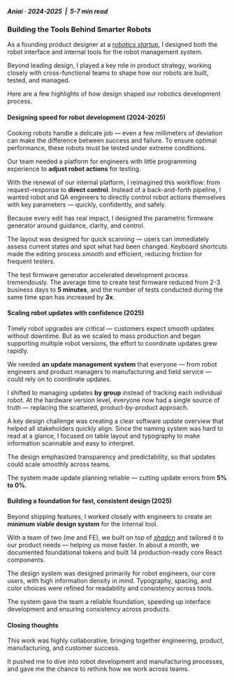 
<div className="max-w-[480px] mx-auto">

##### Aniai · 2024-2025 <span className="text-stone-300 dark:text-zinc-700">&nbsp;|&nbsp;</span> 5-7 min read
### Building the Tools Behind Smarter Robots

As a founding product designer at a [*robotics startup*](https://www.aniai.ai/), I designed both the robot interface and internal tools for the robot management system.

Beyond leading design, I played a key role in product strategy, working closely with cross-functional teams to shape how our robots are built, tested, and managed.

Here are a few highlights of how design shaped our robotics development process.


#### Designing speed for robot development (2024-2025)

Cooking robots handle a delicate job — even a few millimeters of deviation can make the difference between success and failure. To ensure optimal performance, these robots must be tested under extreme conditions.

Our team needed a platform for engineers with little programming experience to **adjust robot actions** for testing.

With the renewal of our internal platform, I reimagined this workflow: from request–response to **direct control**. Instead of a back-and-forth pipeline, I wanted robot and QA engineers to directly control robot actions themselves with key parameters — quickly, confidently, and safely.

<div className="w-screen relative left-1/2 right-1/2 -ml-[50vw] -mr-[50vw] my-20">
  <LabelIndicatorCarousel
    items={[
      { 
        label: "Edit", 
        caption: "Fine-tuning robot behavior by editing key firmware parameters",
        imageUrl: "https://f5uskgwhyu2fi170.public.blob.vercel-storage.com/generator-1.jpg" 
      },
      { 
        label: "Create", 
        caption: "Starting from existing parameters and generating firmware",
        imageUrl: "https://f5uskgwhyu2fi170.public.blob.vercel-storage.com/generator-2.jpg"
      },
      { 
        label: "Review", 
        caption: "Tracking firmware build progress",
        imageUrl: "https://f5uskgwhyu2fi170.public.blob.vercel-storage.com/generator-3.jpg"
      },
    ]}
  />
</div>

Because every edit has real impact, I designed the parametric firmware generator around guidance, clarity, and control. 

The layout was designed for quick scanning — users can immediately assess current states and spot what had been changed. Keyboard shortcuts made the editing process smooth and efficient, reducing friction for frequent testers.

The test firmware generator accelerated development process tremendously. The average time to create test firmware reduced from 2-3 business days to **5 minutes**, and the number of tests conducted during the same time span has increased by **3x**.

<Divider variant="gradient" color="stone" spacing="3xl" />


#### Scaling robot updates with confidence (2025)

Timely robot upgrades are critical — customers expect smooth updates without downtime. But as we scaled to mass production and began supporting multiple robot versions, the effort to coordinate updates grew rapidly.

We needed **an update management system** that everyone — from robot engineers and product managers to manufacturing and field service — could rely on to coordinate updates.

I shifted to managing updates **by group** instead of tracking each individual robot. At the hardware version level, everyone now had a single source of truth — replacing the scattered, product-by-product approach.

<div className="w-screen relative left-1/2 right-1/2 -ml-[50vw] -mr-[50vw] my-20">
  <LabelIndicatorCarousel
    items={[
      { 
        label: "Schedule", 
        caption: "Assigning updates to groups",
        imageUrl: "https://f5uskgwhyu2fi170.public.blob.vercel-storage.com/manager-1.jpg" 
      },
      { 
        label: "Update", 
        caption: "Reviewing and confirming updates",
        imageUrl: "https://f5uskgwhyu2fi170.public.blob.vercel-storage.com/manager-2.jpg"
      },
      { 
        label: "Review", 
        caption: "Software update history by group",
        imageUrl: "https://f5uskgwhyu2fi170.public.blob.vercel-storage.com/manager-3.jpg"
      },
    ]}
  />
</div>

A key design challenge was creating a clear software update overview that helped all stakeholders quickly align. Since the naming system was hard to read at a glance, I focused on table layout and typography to make information scannable and easy to interpret.

The design emphasized transparency and predictability, so that updates could scale smoothly across teams.

The system made update planning reliable — cutting update errors from **5% to 0%**.

<Divider variant="gradient" color="stone" spacing="3xl" />

#### Building a foundation for fast, consistent design (2025)

Beyond shipping features, I worked closely with engineers to create an **minimum viable design system** for the internal tool. 

With a team of two (me and FE), we built on top of [*shadcn*](https://ui.shadcn.com/) and tailored it to our product needs — helping us move faster. In about a month, we documented foundational tokens and built 14 production-ready core React components.

The design system was designed primarily for robot engineers, our core users, with high information density in mind. Typography, spacing, and color choices were refined for readability and consistency across tools.

The system gave the team a reliable foundation, speeding up interface development and ensuring consistency across products.

<div className="w-screen relative left-1/2 right-1/2 -ml-[50vw] -mr-[50vw] my-20">
  <LabelIndicatorCarousel
    items={[
      { 
        label: "", 
        caption: "Design system MVP — 14 React components",
        imageUrl: "https://f5uskgwhyu2fi170.public.blob.vercel-storage.com/ds-1.png" 
      },
      { 
        label: "", 
        caption: "Tiny little detail — Padding tuned for visual balance depending on icon presence",
        imageUrl: "https://f5uskgwhyu2fi170.public.blob.vercel-storage.com/ds-2.png"
      },
      { 
        label: "", 
        caption: "Documentation on Figma & Storybook",
        imageUrl: "https://f5uskgwhyu2fi170.public.blob.vercel-storage.com/ds-3.png"
      },
    ]}
  />
</div>

<Divider variant="gradient" color="stone" spacing="3xl" />

#### Closing thoughts

This work was highly collaborative, bringing together engineering, product, manufacturing, and customer success. 

It pushed me to dive into robot development and manufacturing processes, and gave me the chance to rethink how we work across teams.

</div>
